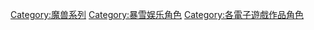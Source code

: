 [[Category:魔兽系列|Category:魔兽系列]]
[[Category:暴雪娱乐角色|Category:暴雪娱乐角色]]
[[Category:各電子遊戲作品角色|Category:各電子遊戲作品角色]]
